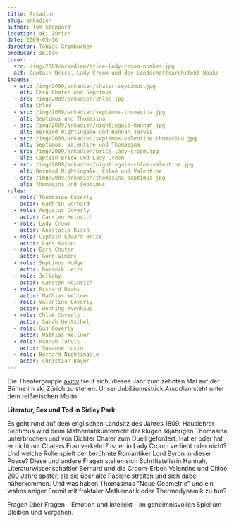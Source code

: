```yaml
---
title: Arkadien
slug: arkadien
author: Tom Stoppard
location: aki Zürich
date: 2009-05-16
director: Tobias Grimbacher
producer: akitiv
cover:
  src: /img/2009/arkadien/brice-lady-croom-noakes.jpg
  alt: Captain Brice, Lady Croom und der Landschaftsarchitekt Noaks
images:
  - src: /img/2009/arkadien/chater-septimus.jpg
    alt: Ezra Chater und Septimus
  - src: /img/2009/arkadien/chloe.jpg
    alt: Chloé
  - src: /img/2009/arkadien/septimus-thomasina.jpg
    alt: Septimus und Thomasina
  - src: /img/2009/arkadien/nightingale-hannah.jpg
    alt: Bernard Nightingale und Hannah Jarvis
  - src: /img/2009/arkadien/septimus-valentine-thomasina.jpg
    alt: Septimus, Valentine und Thomasina
  - src: /img/2009/arkadien/brice-lady-croom.jpg
    alt: Captain Brice und Lady Croom
  - src: /img/2009/arkadien/nightingale-chloe-valentine.jpg
    alt: Bernard Nightingale, Chloé und Valentine
  - src: /img/2009/arkadien/thomasina-septimus.jpg
    alt: Thomasina und Septimus
roles:
  - role: Thomasina Coverly
    actor: Kathrin Gerhard
  - role: Augustus Coverly
    actor: Carsten Heinrich
  - role: Lady Croom
    actor: Anastasia Risch
  - role: Captain Edward Brice
    actor: Lars Kasper
  - role: Ezra Chater
    actor: Gerd Simons
  - role: Septimus Hodge
    actor: Dominik Leitz
  - role: Jellaby
    actor: Carsten Heinrich
  - role: Richard Noaks
    actor: Mathias Wellner
  - role: Valentine Coverly
    actor: Henning Avenhaus
  - role: Chloé Coverly
    actor: Sarah Hentschel
  - role: Gus Coverly
    actor: Mathias Wellner
  - role: Hannah Jarvis
    actor: Susanne Losio
  - role: Bernard Nightingale
    actor: Christian Beyer
---
```


Die Theatergruppe [akitiv](https://www.akitiv.ethz.ch/) freut sich, dieses Jahr zum zehnten Mal auf der Bühne im aki Zürich zu stehen. Unser Jubiläumsstück _Arkadien_ steht unter dem reißerischen Motto

**Literatur, Sex und Tod in Sidley Park**

Es geht rund auf dem englischen Landsitz des Jahres 1809. Hauslehrer Septimus wird beim Mathematikunterricht der klugen 14jährigen Thomasina unterbrochen und von Dichter Chater zum Duell gefordert. Hat er oder hat er nicht mit Chaters Frau verkehrt? Ist er in Lady Croom verliebt oder nicht? Und welche Rolle spielt der berühmte Romantiker Lord Byron in dieser Posse? Diese und andere Fragen stellen sich Schriftstellerin Hannah, Literaturwissenschaftler Bernard und die Croom-Erben Valentine und Chloé 200 Jahre später, als sie über alte Papiere streiten und sich dabei näherkommen. Und was haben Thomasinas "Neue Geometrie" und ein wahnsinniger Eremit mit fraktaler Mathematik oder Thermodynamik zu tun?

Fragen über Fragen &ndash; Emotion und Intellekt &ndash; im geheimnisvollen Spiel um Bleiben und Vergehen.
